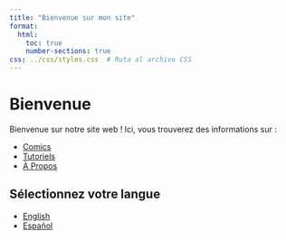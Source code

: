```yaml
---
title: "Bienvenue sur mon site"
format: 
  html: 
    toc: true
    number-sections: true
css: ../css/styles.css  # Ruta al archivo CSS
---
```


# Bienvenue

Bienvenue sur notre site web ! Ici, vous trouverez des informations sur :

- [Comics](comics/comic1.html)
- [Tutoriels](tutoriels/tutorial1.html)
- [À Propos](about.html)

## Sélectionnez votre langue

- [English](../en/index.html)
- [Español](../es/index.html)